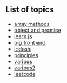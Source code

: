 ## List of topics

- [array methods](/array-methods)
- [object and promise](/object-and-promise)
- [learn js](/learn-js)
- [big front end](/big-front-end)
- [lodash](/lodash)
- [principles](/principles)
- [various](/various)
- [various2](/various2)
- [leetcode](/leetcode)
